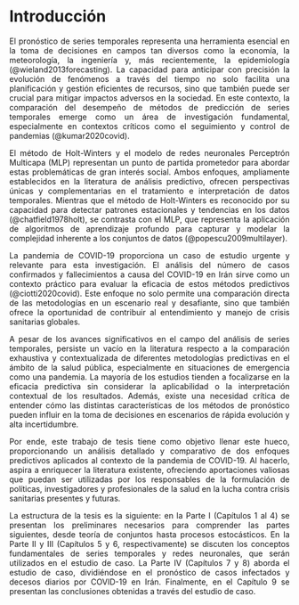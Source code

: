 # Introducción {.unnumbered}

::: {style="text-align: justify"}
El pronóstico de series temporales representa una herramienta esencial en la toma de decisiones en campos tan diversos como la economía, la meteorología, la ingeniería y, más recientemente, la epidemiología (@wieland2013forecasting). La capacidad para anticipar con precisión la evolución de fenómenos a través del tiempo no solo facilita una planificación y gestión eficientes de recursos, sino que también puede ser crucial para mitigar impactos adversos en la sociedad. En este contexto, la comparación del desempeño de métodos de predicción de series temporales emerge como un área de investigación fundamental, especialmente en contextos críticos como el seguimiento y control de pandemias (@kumar2020covid).

El método de Holt-Winters y el modelo de redes neuronales Perceptrón Multicapa (MLP) representan un punto de partida prometedor para abordar estas problemáticas de gran interés social. Ambos enfoques, ampliamente establecidos en la literatura de análisis predictivo, ofrecen perspectivas únicas y complementarias en el tratamiento e interpretación de datos temporales. Mientras que el método de Holt-Winters es reconocido por su capacidad para detectar patrones estacionales y tendencias en los datos (@chatfield1978holt), se contrasta con el MLP, que representa la aplicación de algoritmos de aprendizaje profundo para capturar y modelar la complejidad inherente a los conjuntos de datos (@popescu2009multilayer).

La pandemia de COVID-19 proporciona un caso de estudio urgente y relevante para esta investigación. El análisis del número de casos confirmados y fallecimientos a causa del COVID-19 en Irán sirve como un contexto práctico para evaluar la eficacia de estos métodos predictivos (@ciotti2020covid). Este enfoque no solo permite una comparación directa de las metodologías en un escenario real y desafiante, sino que también ofrece la oportunidad de contribuir al entendimiento y manejo de crisis sanitarias globales.

A pesar de los avances significativos en el campo del análisis de series temporales, persiste un vacío en la literatura respecto a la comparación exhaustiva y contextualizada de diferentes metodologías predictivas en el ámbito de la salud pública, especialmente en situaciones de emergencia como una pandemia. La mayoría de los estudios tienden a focalizarse en la eficacia predictiva sin considerar la aplicabilidad o la interpretación contextual de los resultados. Además, existe una necesidad crítica de entender cómo las distintas características de los métodos de pronóstico pueden influir en la toma de decisiones en escenarios de rápida evolución y alta incertidumbre.

Por ende, este trabajo de tesis tiene como objetivo llenar este hueco, proporcionando un análisis detallado y comparativo de dos enfoques predictivos aplicados al contexto de la pandemia de COVID-19. Al hacerlo, aspira a enriquecer la literatura existente, ofreciendo aportaciones valiosas que puedan ser utilizadas por los responsables de la formulación de políticas, investigadores y profesionales de la salud en la lucha contra crisis sanitarias presentes y futuras.

La estructura de la tesis es la siguiente: en la Parte I (Capítulos 1 al 4) se presentan los preliminares necesarios para comprender las partes siguientes, desde teoría de conjuntos hasta procesos estocásticos. En la Parte II y III (Capítulos 5 y 6, respectivamente) se discuten los conceptos fundamentales de series temporales y redes neuronales, que serán utilizados en el estudio de caso. La Parte IV (Capítulos 7 y 8) aborda el estudio de caso, dividiéndose en el pronóstico de casos infectados y decesos diarios por COVID-19 en Irán. Finalmente, en el Capítulo 9 se presentan las conclusiones obtenidas a través del estudio de caso.
:::
